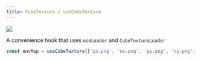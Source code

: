 ```yaml
---
title: CubeTexture / useCubeTexture
---
```


[![](https://img.shields.io/badge/-storybook-%23ff69b4)](https://drei.pmnd.rs/?path=/story/abstractions-cubetexture)

A convenience hook that uses `useLoader` and `CubeTextureLoader`

```jsx
const envMap = useCubeTexture(['px.png', 'nx.png', 'py.png', 'ny.png', 'pz.png', 'nz.png'], { path: 'cube/' })
```
